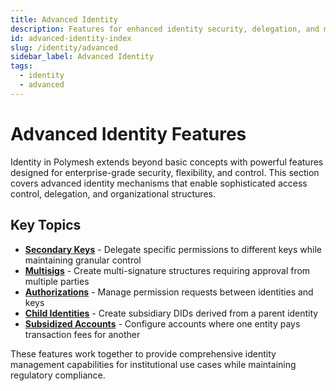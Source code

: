 ```yaml
---
title: Advanced Identity
description: Features for enhanced identity security, delegation, and management
id: advanced-identity-index
slug: /identity/advanced
sidebar_label: Advanced Identity
tags:
  - identity
  - advanced
---
```


# Advanced Identity Features

Identity in Polymesh extends beyond basic concepts with powerful features designed for enterprise-grade security, flexibility, and control. This section covers advanced identity mechanisms that enable sophisticated access control, delegation, and organizational structures.

## Key Topics

- **[Secondary Keys](/identity/advanced/keys)** - Delegate specific permissions to different keys while maintaining granular control
- **[Multisigs](/identity/advanced/multisig)** - Create multi-signature structures requiring approval from multiple parties
- **[Authorizations](/authorizations)** - Manage permission requests between identities and keys
- **[Child Identities](/identity/advanced/child)** - Create subsidiary DIDs derived from a parent identity
- **[Subsidized Accounts](/accounts/subsidized)** - Configure accounts where one entity pays transaction fees for another

These features work together to provide comprehensive identity management capabilities for institutional use cases while maintaining regulatory compliance.
